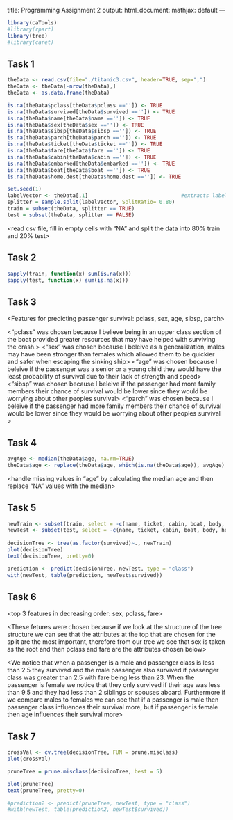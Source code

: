 title: Programming Assignment 2
output:
 html_document:
 mathjax: default
---

```r
library(caTools)
#library(rpart)
library(tree)
#library(caret)
```



## Task 1
```r
theData <- read.csv(file="./titanic3.csv", header=TRUE, sep=",")
theData <- theData[-nrow(theData),]
theData <- as.data.frame(theData)

is.na(theData$pclass[theData$pclass =='']) <- TRUE
is.na(theData$survived[theData$survived =='']) <- TRUE
is.na(theData$name[theData$name =='']) <- TRUE
is.na(theData$sex[theData$sex =='']) <- TRUE
is.na(theData$sibsp[theData$sibsp =='']) <- TRUE
is.na(theData$parch[theData$parch =='']) <- TRUE
is.na(theData$ticket[theData$ticket =='']) <- TRUE
is.na(theData$fare[theData$fare =='']) <- TRUE
is.na(theData$cabin[theData$cabin =='']) <- TRUE
is.na(theData$embarked[theData$embarked =='']) <- TRUE
is.na(theData$boat[theData$boat =='']) <- TRUE
is.na(theData$home.dest[theData$home.dest =='']) <- TRUE

set.seed(1)
labelVector <- theData[,1]                              #extracts labels from data
splitter = sample.split(labelVector, SplitRatio= 0.80)   
train = subset(theData, splitter == TRUE)
test = subset(theData, splitter == FALSE)
```
<read csv file, fill in empty cells with "NA" and split the data into 80% train and 20% test>



## Task 2
```r
sapply(train, function(x) sum(is.na(x)))
sapply(test, function(x) sum(is.na(x)))
```
<determine missing values for each attribute in the training and test data set> 



## Task 3
<Features for predicting passenger survival:     pclass, sex, age, sibsp, parch>

<"pclass" was chosen because I believe being in an upper class section of the boat provided greater resources that may have helped with surviving the crash.>
<"sex" was chosen because I beleive as a generalization, males may have been stronger than females which allowed them to be quickier and safer when escaping the sinking ship>
<"age" was chosen because I beleive if the passenger was a senior or a young child they would have the least probability of survival due to their lack of strength and speed>
<"sibsp" was chosen because I beleive if the passenger had more family members their chance of survival would be lower since they would be worrying about other peoples survival>
<"parch" was chosen because I beleive if the passenger had more family members their chance of survival would be lower since they would be worrying about other peoples survival >



## Task 4
```r
avgAge <- median(theData$age, na.rm=TRUE)
theData$age <- replace(theData$age, which(is.na(theData$age)), avgAge)
```
<handle missing values in "age" by calculating the median age and then replace "NA" values with the median>

<For the remainder of the features that have missing values I would not do anything to them because I beleive those features do not influence a passengers chance of survival>



## Task 5
```r
newTrain <- subset(train, select = -c(name, ticket, cabin, boat, body, home.dest))
newTest <- subset(test, select = -c(name, ticket, cabin, boat, body, home.dest))
 
decisionTree <- tree(as.factor(survived)~., newTrain)
plot(decisionTree)
text(decisionTree, pretty=0)

prediction <- predict(decisionTree, newTest, type = "class")
with(newTest, table(prediction, newTest$survived))
```
<size of the tree = 13 nodes>
<accuracy of tree on test data = 83%>



## Task 6
<top 3 features in decreasing order: sex, pclass, fare>

<These fetures were chosen because if we look at the structure of the tree structure we can see that the attributes at the top that are chosen for the split are the most important, therefore from our tree we see that sex is taken as the root and then pclass and fare are the attributes chosen below>

<We notice that when a passenger is a male and passenger class is less than 2.5 they survived and the male passenger also survived if passenger class was greater than 2.5 with fare being less than 23. When the passenger is female we notice that they only survived if their age was less than 9.5 and they had less than 2 siblings or spouses aboard. Furthermore if we compare males to females we can see that if a passenger is male then passenger class influences their survival more, but if passenger is female then age influences their survival more>



## Task 7
```r

crossVal <- cv.tree(decisionTree, FUN = prune.misclass)
plot(crossVal)

pruneTree = prune.misclass(decisionTree, best = 5)

plot(pruneTree)
text(pruneTree, pretty=0)

#prediction2 <- predict(pruneTree, newTest, type = "class")
#with(newTest, table(prediction2, newTest$survived))

```
<size of the tree = 11 nodes>



